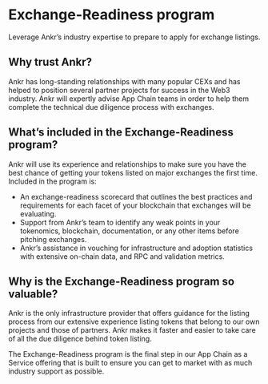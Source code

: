 # Exchange-Readiness program
Leverage Ankr’s industry expertise to prepare to apply for exchange listings.

## Why trust Ankr?
Ankr has long-standing relationships with many popular CEXs and has helped to position several partner projects for success in the Web3 industry. Ankr will expertly advise App Chain teams in order to help them complete the technical due diligence process with exchanges.

## What’s included in the Exchange-Readiness program?
Ankr will use its experience and relationships to make sure you have the best chance of getting your tokens listed on major exchanges the first time. 
Included in the program is:

* An exchange-readiness scorecard that outlines the best practices and requirements for each facet of your blockchain that exchanges will be evaluating.
* Support from Ankr’s team to identify any weak points in your tokenomics, blockchain, documentation, or any other items before pitching exchanges.
* Ankr’s assistance in vouching for infrastructure and adoption statistics with extensive on-chain data, and RPC and validation metrics.

## Why is the Exchange-Readiness program so valuable?
Ankr is the only infrastructure provider that offers guidance for the listing process from our extensive experience listing tokens that belong to our own projects and those of partners. 
Ankr makes it faster and easier to take care of all the due diligence behind token listing.

The Exchange-Readiness program is the final step in our App Chain as a Service offering that is built to ensure you can get to market with as much industry support as possible.
